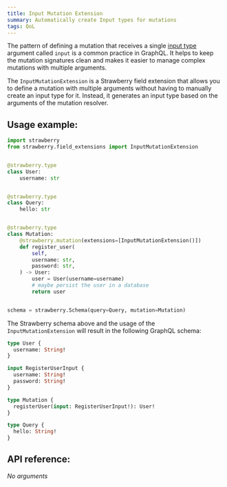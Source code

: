 ```yaml
---
title: Input Mutation Extension
summary: Automatically create Input types for mutations
tags: QoL
---
```



The pattern of defining a mutation that receives a single
[input type](../types/input-types.md) argument called `input` is a common
practice in GraphQL. It helps to keep the mutation signatures clean and makes it
easier to manage complex mutations with multiple arguments.

The `InputMutationExtension` is a Strawberry field extension that allows you to
define a mutation with multiple arguments without having to manually create an
input type for it. Instead, it generates an input type based on the arguments of
the mutation resolver.

## Usage example:

```python
import strawberry
from strawberry.field_extensions import InputMutationExtension


@strawberry.type
class User:
    username: str


@strawberry.type
class Query:
    hello: str


@strawberry.type
class Mutation:
    @strawberry.mutation(extensions=[InputMutationExtension()])
    def register_user(
        self,
        username: str,
        password: str,
    ) -> User:
        user = User(username=username)
        # maybe persist the user in a database
        return user


schema = strawberry.Schema(query=Query, mutation=Mutation)
```

The Strawberry schema above and the usage of the `InputMutationExtension` will
result in the following GraphQL schema:

```graphql
type User {
  username: String!
}

input RegisterUserInput {
  username: String!
  password: String!
}

type Mutation {
  registerUser(input: RegisterUserInput!): User!
}

type Query {
  hello: String!
}
```

## API reference:

_No arguments_
